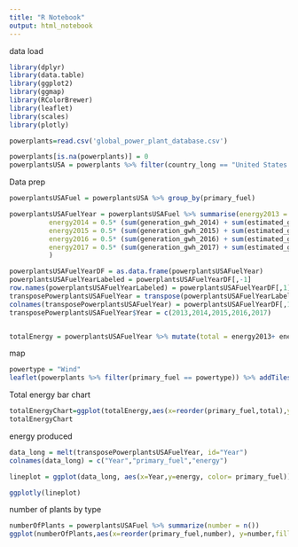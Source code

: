 ```yaml
---
title: "R Notebook"
output: html_notebook
---
```

data load
```r
library(dplyr)
library(data.table)
library(ggplot2)
library(ggmap)
library(RColorBrewer)
library(leaflet)
library(scales)
library(plotly)

powerplants=read.csv('global_power_plant_database.csv')

powerplants[is.na(powerplants)] = 0
powerplantsUSA = powerplants %>% filter(country_long == "United States of America")
```
Data prep
```r
powerplantsUSAFuel = powerplantsUSA %>% group_by(primary_fuel) 

powerplantsUSAFuelYear = powerplantsUSAFuel %>% summarise(energy2013 = 0.5* (sum(generation_gwh_2013) + sum(estimated_generation_gwh_2013)),
          energy2014 = 0.5* (sum(generation_gwh_2014) + sum(estimated_generation_gwh_2014)),
          energy2015 = 0.5* (sum(generation_gwh_2015) + sum(estimated_generation_gwh_2015)),
          energy2016 = 0.5* (sum(generation_gwh_2016) + sum(estimated_generation_gwh_2016)),
          energy2017 = 0.5* (sum(generation_gwh_2017) + sum(estimated_generation_gwh_2017)),
          )

powerplantsUSAFuelYearDF = as.data.frame(powerplantsUSAFuelYear)
powerplantsUSAFuelYearLabeled = powerplantsUSAFuelYearDF[,-1]
row.names(powerplantsUSAFuelYearLabeled) = powerplantsUSAFuelYearDF[,1]
transposePowerplantsUSAFuelYear = transpose(powerplantsUSAFuelYearLabeled)
colnames(transposePowerplantsUSAFuelYear) = powerplantsUSAFuelYearDF[,1]
transposePowerplantsUSAFuelYear$Year = c(2013,2014,2015,2016,2017)


totalEnergy = powerplantsUSAFuelYear %>% mutate(total = energy2013+ energy2014 +energy2015 + energy2016 + energy2017)

```

map
```r
powertype = "Wind"
leaflet(powerplants %>% filter(primary_fuel == powertype)) %>% addTiles() %>% addMarkers(~longitude,~latitude,popup= ~primary_fuel,label= ~name)
```

Total energy bar chart
```r
totalEnergyChart=ggplot(totalEnergy,aes(x=reorder(primary_fuel,total),y=total,fill=primary_fuel)) + geom_bar(stat="identity") + coord_flip() + scale_y_continuous(trans= 'log10', labels = trans_format('log10',math_format(10^.x))) + theme(axis.text.x = element_text(angle=90)) + ylab("Energy Accumulated MWH") + xlab("Primary Fuel")
totalEnergyChart
```

energy produced
```r

data_long = melt(transposePowerplantsUSAFuelYear, id="Year")
colnames(data_long) = c("Year","primary_fuel","energy")

lineplot = ggplot(data_long, aes(x=Year,y=energy, color= primary_fuel)) + ylab("Energy Produced MWH") + xlab("Year") + geom_line() + scale_y_continuous(trans= 'log10', labels = trans_format('log10',math_format(10^.x))) +ggtitle("Energy Produced over the Years per Type")

ggplotly(lineplot)
```

number of plants by type
```r
numberOfPlants = powerplantsUSAFuel %>% summarize(number = n())
ggplot(numberOfPlants,aes(x=reorder(primary_fuel,number), y=number,fill=primary_fuel)) + geom_bar(stat="identity") + theme(axis.text.x = element_text(angle=90)) + coord_flip() + scale_y_continuous(trans= 'log10', labels = trans_format('log10',math_format(10^.x))) + xlab("Primary Fuel") + ylab("Number of Plants") +ggtitle("Number of Plants per Type")
```

```r

```